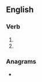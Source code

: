==English==

===Verb===
{{head|en|verb form}}

# {{en-past of|spang}}
# {{en-past of|spange}}

===Anagrams===
* {{anagrams|en|a=adegnps|gnasped}}